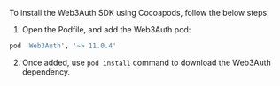 To install the Web3Auth SDK using Cocoapods, follow the below steps:

1. Open the Podfile, and add the Web3Auth pod:

```sh
pod 'Web3Auth', '~> 11.0.4'
```

2. Once added, use `pod install` command to download the Web3Auth dependency.

